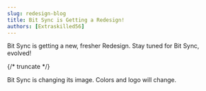 ```yaml
---
slug: redesign-blog
title: Bit Sync is Getting a Redesign!
authors: [Extraskilled56]
---
```


Bit Sync is getting a new, fresher Redesign. Stay tuned for Bit Sync, evolved!

{/* truncate */}

Bit Sync is changing its image. Colors and logo will change. 
